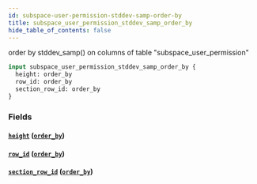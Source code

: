 ```yaml
---
id: subspace-user-permission-stddev-samp-order-by
title: subspace_user_permission_stddev_samp_order_by
hide_table_of_contents: false
---
```


order by stddev_samp() on columns of table "subspace_user_permission"

```graphql
input subspace_user_permission_stddev_samp_order_by {
  height: order_by
  row_id: order_by
  section_row_id: order_by
}
```

### Fields

#### [`height`](#) ([`order_by`](../enums/order-by))

#### [`row_id`](#) ([`order_by`](../enums/order-by))

#### [`section_row_id`](#) ([`order_by`](../enums/order-by))
